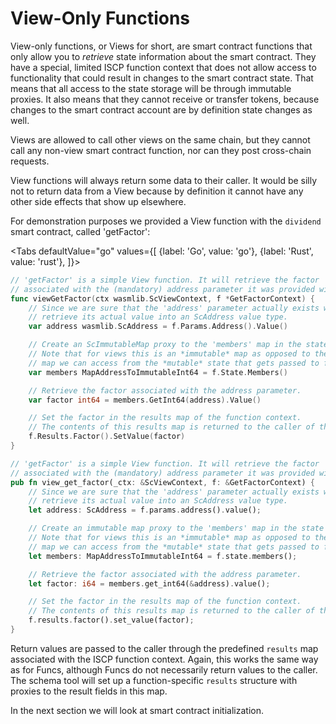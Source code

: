 
# View-Only Functions

View-only functions, or Views for short, are smart contract functions that only allow you
to _retrieve_ state information about the smart contract. They have a special, limited
ISCP function context that does not allow access to functionality that could result in
changes to the smart contract state. That means that all access to the state storage will
be through immutable proxies. It also means that they cannot receive or transfer tokens,
because changes to the smart contract account are by definition state changes as well.

Views are allowed to call other views on the same chain, but they cannot call any non-view
smart contract function, nor can they post cross-chain requests.

View functions will always return some data to their caller. It would be silly not to
return data from a View because by definition it cannot have any other side effects that
show up elsewhere.

For demonstration purposes we provided a View function with the `dividend` smart contract,
called 'getFactor':

<Tabs defaultValue="go"
    values={[
        {label: 'Go', value: 'go'},
        {label: 'Rust', value: 'rust'},
    ]}>

<TabItem value="go">

```go
// 'getFactor' is a simple View function. It will retrieve the factor
// associated with the (mandatory) address parameter it was provided with.
func viewGetFactor(ctx wasmlib.ScViewContext, f *GetFactorContext) {
    // Since we are sure that the 'address' parameter actually exists we can
    // retrieve its actual value into an ScAddress value type.
    var address wasmlib.ScAddress = f.Params.Address().Value()

    // Create an ScImmutableMap proxy to the 'members' map in the state storage.
    // Note that for views this is an *immutable* map as opposed to the *mutable*
    // map we can access from the *mutable* state that gets passed to funcs.
    var members MapAddressToImmutableInt64 = f.State.Members()

    // Retrieve the factor associated with the address parameter.
    var factor int64 = members.GetInt64(address).Value()

    // Set the factor in the results map of the function context.
    // The contents of this results map is returned to the caller of the function.
    f.Results.Factor().SetValue(factor)
}
```

</TabItem>
<TabItem value="rust">

```rust
// 'getFactor' is a simple View function. It will retrieve the factor
// associated with the (mandatory) address parameter it was provided with.
pub fn view_get_factor(_ctx: &ScViewContext, f: &GetFactorContext) {
    // Since we are sure that the 'address' parameter actually exists we can
    // retrieve its actual value into an ScAddress value type.
    let address: ScAddress = f.params.address().value();

    // Create an immutable map proxy to the 'members' map in the state storage.
    // Note that for views this is an *immutable* map as opposed to the *mutable*
    // map we can access from the *mutable* state that gets passed to funcs.
    let members: MapAddressToImmutableInt64 = f.state.members();

    // Retrieve the factor associated with the address parameter.
    let factor: i64 = members.get_int64(&address).value();

    // Set the factor in the results map of the function context.
    // The contents of this results map is returned to the caller of the function.
    f.results.factor().set_value(factor);
}
```

</TabItem>
</Tabs>

Return values are passed to the caller through the predefined `results` map associated
with the ISCP function context. Again, this works the same way as for Funcs, although
Funcs do not necessarily return values to the caller. The schema tool will set up a
function-specific `results` structure with proxies to the result fields in this map.

In the next section we will look at smart contract initialization.
